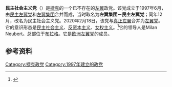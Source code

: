 {{Infobox political party
|name = 民主社会主义党
|logo =
|colorcode = #BF0202
|leader =Milan Neubert
|foundation = 1997年6月
|解散= 2020年2月18日
|ideology = [[民主社会主义|民主社会主义]]
|merger = [[民主左翼党_(捷克)|民主左翼党]]<br>[[左翼集团_(捷克)|左翼集团]]
|并入=[[左翼党_(捷克)|左翼党]]
|headquarters = [[布拉格|布拉格]]Holečkova街8号
|international = 
|website = [http://www.sds.cz www.sds.cz]
|country = 捷克
|native_name = Strana demokratického socialismu
|position =[[左翼|左翼]]
|european = [[欧洲左翼党|欧洲左翼党]]
|europarl =
|colours = 
}}
'''民主社会主义党'''（{{lang-cs|Strana demokratického socialismu}}）是[[捷克|捷克]]的一个已不存在的[[左翼|左翼]]政党。该党成立于1997年6月，由[[民主左翼党_(捷克)|民主左翼党]]和[[左翼集团_(捷克)|左翼集团]]合并而成，当时取名为'''左翼集团－民主左翼党'''；同年12月，改名为民主社会主义党。2020年2月18日，该党与[[真正左翼|真正左翼]]合并为[[左翼党_(捷克)|左翼党]]。它的意识形态是[[民主社会主义|民主社会主义]]、[[反资本主义|反资本主义]]、[[女权主义|女权主义]]。<ref>{{Cite web |url=http://www.sds.cz/view.php?cisloclanku=2003112203 |title=cisloclanku |date=2003-11-22 |publisher=sds.cz |language=cs |accessdate=2018-10-29 |archive-date=2018-10-29 |archive-url=https://web.archive.org/web/20181029152145/http://www.sds.cz/view.php?cisloclanku=2003112203 |dead-url=yes }}</ref>它的领导人是Milan Neubert。总部位于[[布拉格|布拉格]]。它是[[欧洲左翼党|欧洲左翼党]]的成员。

==参考资料==
{{reflist}}
{{欧洲议会左翼党派}}
[[Category:捷克政党|Category:捷克政党]]
[[Category:1997年建立的政党|Category:1997年建立的政党]]